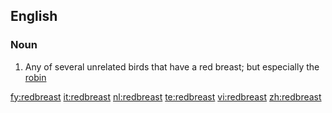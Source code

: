 ==English==

===Noun===
{{en-noun}}

# Any of several unrelated birds that have a red breast; but especially the [[robin]]

[[fy:redbreast]]
[[it:redbreast]]
[[nl:redbreast]]
[[te:redbreast]]
[[vi:redbreast]]
[[zh:redbreast]]